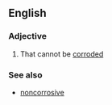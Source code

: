 ==English==

===Adjective===
{{en-adj}}
# That cannot be [[corroded]]

===See also===
* [[noncorrosive]]
